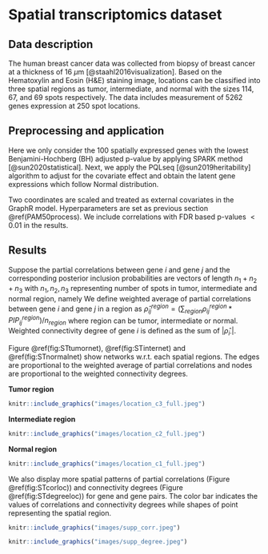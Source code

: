 # Spatial transcriptomics dataset {#ST}

## Data description {#STdata}
The human breast cancer data was collected from biopsy of breast cancer at a thickness of 16 $\mu$m [@staahl2016visualization]. Based on the Hematoxylin and Eosin (H\&E) staining image, locations can be classified into three spatial regions as tumor, intermediate, and normal with the sizes 114, 67, and 69 spots respectively. The data includes measurement of 5262 genes expression at 250 spot locations.


## Preprocessing and application {#STprocess}
Here we only consider the 100 spatially expressed genes with the lowest Benjamini-Hochberg (BH) adjusted p-value by applying SPARK method [@sun2020statistical]. Next, we apply the PQLseq [@sun2019heritability] algorithm to adjust for the covariate effect and obtain the latent gene expressions which follow Normal distribution. 

Two coordinates are scaled and treated as external covariates in the GraphR model. Hyperparameters are set as previous section \@ref(PAM50process). We include correlations with FDR based p-values $<0.01$ in the results. 

## Results {#STBCresult}
Suppose the partial correlations between gene $i$ and gene $j$ and the corresponding posterior inclusion probabilities are vectors of length $n_1+n_2+n_3$ with $n_1,n_2,n_3$ representing number of spots in tumor, intermediate and normal region, namely
\begin{equation}
\begin{split}
& \rho_{ij} = [\rho_{ij}^{tumor}, \rho_{ij}^{inter}, \rho_{ij}^{normal}] \in \mathbb{R}^{n_1+n_2+n_3}, \\
& PIP_{ij} = [PIP_{ij}^{tumor}, PIP_{ij}^{inter}, PIP_{ij}^{normal}] \in \mathbb{R}^{n_1+n_2+n_3}.
\end{split}
\end{equation}
We define weighted average of partial correlations between gene $i$ and gene $j$ in a region as $\hat{\rho}_{ij}^{region}= (\sum_{region} \rho_{ij}^{region} * PIP_{ij}^{region})/n_{region}$ where region can be tumor, intermediate or normal. Weighted connectivity degree of gene $i$ is defined as the sum of $|\hat{\rho}_{i\cdot}|$.

Figure \@ref(fig:STtumornet), \@ref(fig:STinternet) and \@ref(fig:STnormalnet) show networks w.r.t. each spatial regions. The edges are proportional to the weighted average of partial correlations and nodes are proportional to the weighted connectivity degrees.

**Tumor region**

```r
knitr::include_graphics("images/location_c3_full.jpeg")
```

**Intermediate region**

```r
knitr::include_graphics("images/location_c2_full.jpeg")
```

**Normal region**

```r
knitr::include_graphics("images/location_c1_full.jpeg")
```


We also display more spatial patterns of partial correlations (Figure \@ref(fig:STcorloc)) and connectivity degrees (Figure \@ref(fig:STdegreeloc)) for gene and gene pairs. The color bar indicates the values of correlations and connectivity degrees while shapes of point representing the spatial region.

```r
knitr::include_graphics("images/supp_corr.jpeg")
```


```r
knitr::include_graphics("images/supp_degree.jpeg")
```




